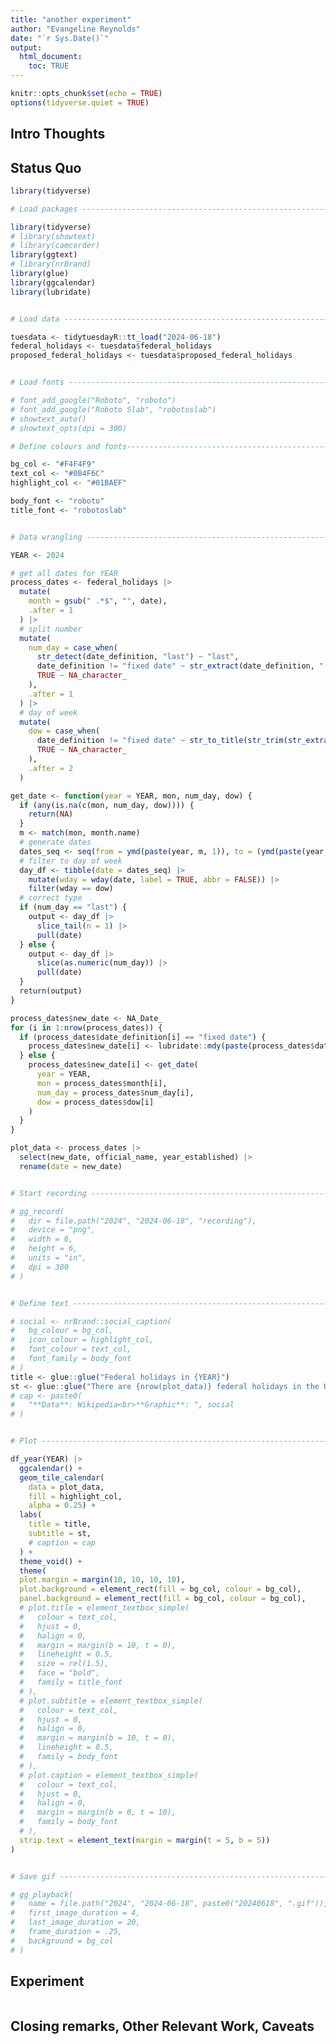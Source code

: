 ```yaml
---
title: "another experiment"
author: "Evangeline Reynolds"
date: "`r Sys.Date()`"
output: 
  html_document:
    toc: TRUE
---
```


```r
knitr::opts_chunk$set(echo = TRUE)
options(tidyverse.quiet = TRUE)
```




## Intro Thoughts


## Status Quo

```r
library(tidyverse)

# Load packages -----------------------------------------------------------

library(tidyverse)
# library(showtext)
# library(camcorder)
library(ggtext)
# library(nrBrand)
library(glue)
library(ggcalendar)
library(lubridate)


# Load data ---------------------------------------------------------------

tuesdata <- tidytuesdayR::tt_load("2024-06-18")
federal_holidays <- tuesdata$federal_holidays
proposed_federal_holidays <- tuesdata$proposed_federal_holidays


# Load fonts --------------------------------------------------------------

# font_add_google("Roboto", "roboto")
# font_add_google("Roboto Slab", "robotoslab")
# showtext_auto()
# showtext_opts(dpi = 300)

# Define colours and fonts-------------------------------------------------

bg_col <- "#F4F4F9"
text_col <- "#0B4F6C"
highlight_col <- "#01BAEF"

body_font <- "roboto"
title_font <- "robotoslab"


# Data wrangling ----------------------------------------------------------

YEAR <- 2024

# get all dates for YEAR
process_dates <- federal_holidays |>
  mutate(
    month = gsub(" .*$", "", date),
    .after = 1
  ) |>
  # split number
  mutate(
    num_day = case_when(
      str_detect(date_definition, "last") ~ "last",
      date_definition != "fixed date" ~ str_extract(date_definition, "(\\d)+"),
      TRUE ~ NA_character_
    ),
    .after = 1
  ) |>
  # day of week
  mutate(
    dow = case_when(
      date_definition != "fixed date" ~ str_to_title(str_trim(str_extract(date_definition, "\\s(.*)"))),
      TRUE ~ NA_character_
    ),
    .after = 2
  )

get_date <- function(year = YEAR, mon, num_day, dow) {
  if (any(is.na(c(mon, num_day, dow)))) {
    return(NA)
  }
  m <- match(mon, month.name)
  # generate dates
  dates_seq <- seq(from = ymd(paste(year, m, 1)), to = (ymd(paste(year, m + 1, 1)) - 1), by = "day")
  # filter to day of week
  day_df <- tibble(date = dates_seq) |>
    mutate(wday = wday(date, label = TRUE, abbr = FALSE)) |>
    filter(wday == dow)
  # correct type
  if (num_day == "last") {
    output <- day_df |>
      slice_tail(n = 1) |>
      pull(date)
  } else {
    output <- day_df |>
      slice(as.numeric(num_day)) |>
      pull(date)
  }
  return(output)
}

process_dates$new_date <- NA_Date_
for (i in 1:nrow(process_dates)) {
  if (process_dates$date_definition[i] == "fixed date") {
    process_dates$new_date[i] <- lubridate::mdy(paste(process_dates$date[i], YEAR))
  } else {
    process_dates$new_date[i] <- get_date(
      year = YEAR,
      mon = process_dates$month[i],
      num_day = process_dates$num_day[i], 
      dow = process_dates$dow[i]
    )
  }
}

plot_data <- process_dates |> 
  select(new_date, official_name, year_established) |> 
  rename(date = new_date)


# Start recording ---------------------------------------------------------

# gg_record(
#   dir = file.path("2024", "2024-06-18", "recording"),
#   device = "png",
#   width = 6,
#   height = 6,
#   units = "in",
#   dpi = 300
# )


# Define text -------------------------------------------------------------

# social <- nrBrand::social_caption(
#   bg_colour = bg_col,
#   icon_colour = highlight_col,
#   font_colour = text_col,
#   font_family = body_font
# )
title <- glue::glue("Federal holidays in {YEAR}")
st <- glue::glue("There are {nrow(plot_data)} federal holidays in the USA in {YEAR}.")
# cap <- paste0(
#   "**Data**: Wikipedia<br>**Graphic**: ", social
# )


# Plot --------------------------------------------------------------------

df_year(YEAR) |> 
  ggcalendar() +
  geom_tile_calendar(
    data = plot_data,
    fill = highlight_col,
    alpha = 0.25) +
  labs(
    title = title,
    subtitle = st,
    # caption = cap
  ) +
  theme_void() +
  theme(
  plot.margin = margin(10, 10, 10, 10),
  plot.background = element_rect(fill = bg_col, colour = bg_col),
  panel.background = element_rect(fill = bg_col, colour = bg_col),
  # plot.title = element_textbox_simple(
  #   colour = text_col,
  #   hjust = 0,
  #   halign = 0,
  #   margin = margin(b = 10, t = 0),
  #   lineheight = 0.5,
  #   size = rel(1.5),
  #   face = "bold",
  #   family = title_font
  # ),
  # plot.subtitle = element_textbox_simple(
  #   colour = text_col,
  #   hjust = 0,
  #   halign = 0,
  #   margin = margin(b = 10, t = 0),
  #   lineheight = 0.5,
  #   family = body_font
  # ),
  # plot.caption = element_textbox_simple(
  #   colour = text_col,
  #   hjust = 0,
  #   halign = 0,
  #   margin = margin(b = 0, t = 10),
  #   family = body_font
  # ),
  strip.text = element_text(margin = margin(t = 5, b = 5))
)


# Save gif ----------------------------------------------------------------

# gg_playback(
#   name = file.path("2024", "2024-06-18", paste0("20240618", ".gif")),
#   first_image_duration = 4,
#   last_image_duration = 20,
#   frame_duration = .25,
#   background = bg_col
# )


```

## Experiment

```r

```



## Closing remarks, Other Relevant Work, Caveats
